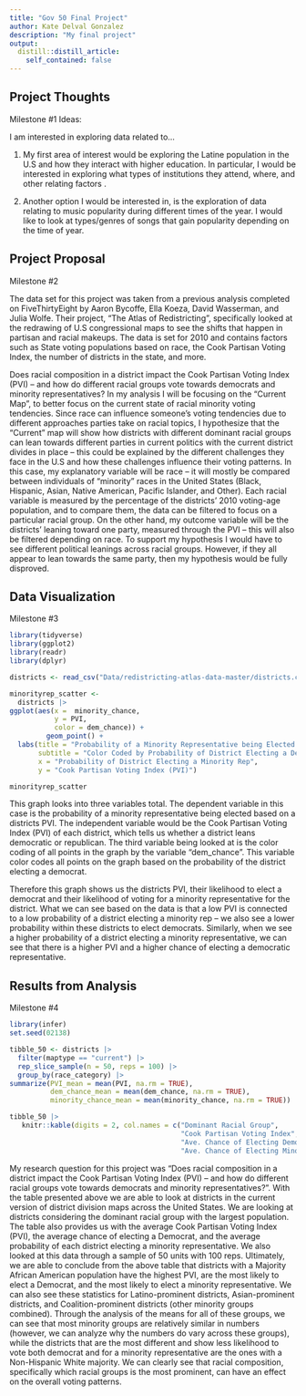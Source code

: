 ```yaml
---
title: "Gov 50 Final Project"
author: Kate Delval Gonzalez
description: "My final project"
output:
  distill::distill_article:
    self_contained: false
---
```




## Project Thoughts

Milestone #1 Ideas: 

I am interested in exploring data related to...

1. My first area of interest would be exploring the Latine population in the U.S and how they interact with higher education. In particular, I would be interested in exploring what types of institutions they attend, where, and other relating factors .

2. Another option I would be interested in, is the exploration of data relating to music popularity during different times of the year. I would like to look at types/genres of songs that gain popularity depending on the time of year. 


## Project Proposal

Milestone #2

The data set for this project was taken from a previous analysis completed on FiveThirtyEight by Aaron Bycoffe, Ella Koeza, David Wasserman, and Julia Wolfe. Their project, "The Atlas of Redistricting", specifically looked at the redrawing of U.S congressional maps to see the shifts that happen in partisan and racial makeups. The data is set for 2010 and contains factors such as State voting populations based on race, the Cook Partisan Voting Index, the number of districts in the state, and more. 

Does racial composition in a district impact the Cook Partisan Voting Index (PVI) -- and how do different racial groups vote towards democrats and minority representatives? In my analysis I will be focusing on the "Current Map", to better focus on the current state of racial minority voting tendencies. Since race can influence someone's voting tendencies due to different approaches parties take on racial topics, I hypothesize that the "Current" map will show how districts with different dominant racial groups can lean towards different parties in current politics with the current district divides in place -- this could be explained by the different challenges they face in the U.S and how these challenges influence their voting patterns. In this case, my explanatory variable will be race -- it will mostly be compared between individuals of "minority" races in the United States (Black, Hispanic, Asian, Native American, Pacific Islander, and Other). Each racial variable is measured by the percentage of the districts' 2010 voting-age population, and to compare them, the data can be filtered to focus on a particular racial group. On the other hand, my outcome variable will be the districts' leaning toward one party, measured through the PVI -- this will also be filtered depending on race. To support my hypothesis I would have to see different political leanings across racial groups. However, if they all appear to lean towards the same party, then my hypothesis would be fully disproved. 

## Data Visualization

Milestone #3

```r
library(tidyverse)
library(ggplot2)
library(readr)
library(dplyr)
```
```r
districts <- read_csv("Data/redistricting-atlas-data-master/districts.csv")
```
```r
minorityrep_scatter <-
  districts |>
ggplot(aes(x =  minority_chance, 
           y = PVI, 
           color = dem_chance)) + 
         geom_point() +
  labs(title = "Probability of a Minority Representative being Elected based on PVI", 
       subtitle = "Color Coded by Probability of District Electing a Democrat (ALL MAP TYPES INCLUDED)",
       x = "Probability of District Electing a Minority Rep", 
       y = "Cook Partisan Voting Index (PVI)")

minorityrep_scatter
```

This graph looks into three variables total. The dependent variable in this case is the probability of a minority representative being elected based on a districts PVI. The independent variable would be the Cook Partisan Voting Index (PVI) of each district, which tells us whether a district leans democratic or republican. The third variable being looked at is the color coding of all points in the graph by the variable "dem_chance". This variable color codes all points on the graph based on the probability of the district electing a democrat. 

Therefore this graph shows us the districts PVI, their likelihood to elect a democrat and their likelihood of voting for a minority representative for the district. What we can see based on the data is that a low PVI is connected to a low probability of a district electing a minority rep -- we also see a lower probability within these districts to elect democrats. Similarly, when we see a higher probability of a district electing a minority representative, we can see that there is a higher PVI and a higher chance of electing a democratic representative. 


## Results from Analysis

Milestone #4

```r
library(infer)
set.seed(02138)

tibble_50 <- districts |>
  filter(maptype == "current") |>
  rep_slice_sample(n = 50, reps = 100) |>
  group_by(race_category) |>
summarize(PVI_mean = mean(PVI, na.rm = TRUE), 
          dem_chance_mean = mean(dem_chance, na.rm = TRUE), 
          minority_chance_mean = mean(minority_chance, na.rm = TRUE))

tibble_50 |>
   knitr::kable(digits = 2, col.names = c("Dominant Racial Group", 
                                          "Cook Partisan Voting Index", 
                                          "Ave. Chance of Electing Democrat", 
                                          "Ave. Chance of Electing Minority Rep"))
```


My research question for this project was "Does racial composition in a district impact the Cook Partisan Voting Index (PVI) -- and how do different racial groups vote towards democrats and minority representatives?". With the table presented above we are able to look at districts in the current version of district division maps across the United States. We are looking at districts considering the dominant racial group with the largest population. The table also provides us with the average Cook Partisan Voting Index (PVI), the average chance of electing a Democrat, and the average probability of each district electing a minority representative. We also looked at this data through a sample of 50 units with 100 reps. Ultimately, we are able to conclude from the above table that districts with a Majority African American population have the highest PVI, are the most likely to elect a Democrat, and the most likely to elect a minority representative. We can also see these statistics for Latino-prominent districts, Asian-prominent districts, and Coalition-prominent districts (other minority groups combined). Through the analysis of the means for all of these groups, we can see that most minority groups are relatively similar in numbers (however, we can analyze why the numbers do vary across these groups), while the districts that are the most different and show less likelihood to vote both democrat and for a minority representative are the ones with a Non-Hispanic White majority. We can clearly see that racial composition, specifically which racial groups is the most prominent, can have an effect on the overall voting patterns. 







